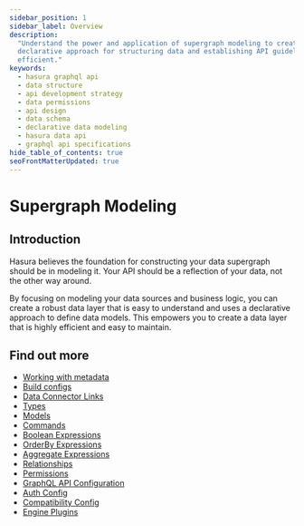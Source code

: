 ```yaml
---
sidebar_position: 1
sidebar_label: Overview
description:
  "Understand the power and application of supergraph modeling to create robust Hasura GraphQL APIs. Learn the
  declarative approach for structuring data and establishing API guidelines, making it reader-friendly and highly
  efficient."
keywords:
  - hasura graphql api
  - data structure
  - api development strategy
  - data permissions
  - api design
  - data schema
  - declarative data modeling
  - hasura data api
  - graphql api specifications
hide_table_of_contents: true
seoFrontMatterUpdated: true
---
```


# Supergraph Modeling

## Introduction

Hasura believes the foundation for constructing your data supergraph should be in modeling it. Your API should be a
reflection of your data, not the other way around.

By focusing on modeling your data sources and business logic, you can create a robust data layer that is easy to
understand and uses a declarative approach to define data models. This empowers you to create a data layer that is
highly efficient and easy to maintain.

## Find out more

- [Working with metadata](/reference/metadata-reference/introduction.mdx)
- [Build configs](/reference/metadata-reference/build-configs.mdx)
- [Data Connector Links](/reference/metadata-reference/data-connector-links.mdx)
- [Types](/reference/metadata-reference/types.mdx)
- [Models](/reference/metadata-reference/models.mdx)
- [Commands](/reference/metadata-reference/commands.mdx)
- [Boolean Expressions](/reference/metadata-reference/boolean-expressions.mdx)
- [OrderBy Expressions](/reference/metadata-reference/orderby-expressions.mdx)
- [Aggregate Expressions](/reference/metadata-reference/aggregate-expressions.mdx)
- [Relationships](/reference/metadata-reference/relationships.mdx)
- [Permissions](/reference/metadata-reference/permissions.mdx)
- [GraphQL API Configuration](/reference/metadata-reference/graphql-config.mdx)
- [Auth Config](/reference/metadata-reference/auth-config.mdx)
- [Compatibility Config](/reference/metadata-reference/compatibility-config.mdx)
- [Engine Plugins](/reference/metadata-reference/engine-plugins.mdx)
